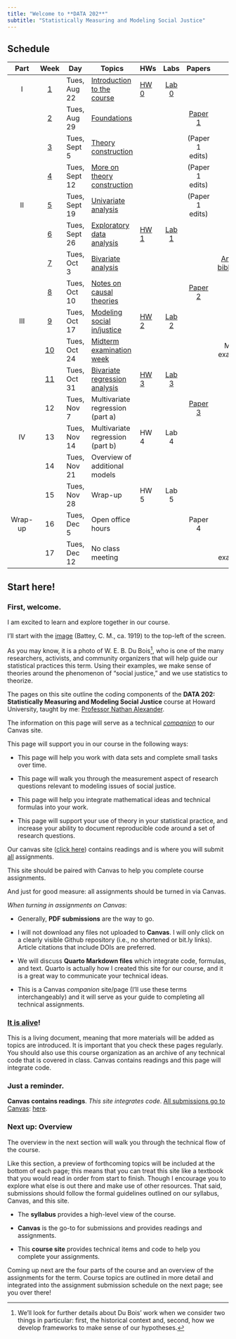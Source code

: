 ```yaml
---
title: "Welcome to **DATA 202**"
subtitle: "Statistically Measuring and Modeling Social Justice"
---
```


## Schedule

::: column-screen-inset-right
|  Part   |      Week       | Day           | Topics                                           | HWs                      |          Labs           |            Papers             |                      Other                      |     |
|:------:|:------:|--------|--------|--------|:------:|:------:|:------:|:------:|
|    I    | [1](week1.html) | Tues, Aug 22  | [Introduction to the course](index.html)         | [HW 0](assignments.html) | [Lab 0](computing.html) |                               |                                                 |     |
|         | [2](week2.html) | Tues, Aug 29  | [Foundations](week2-slides.html)                 |                          |                         |     [Paper 1](week1.html)     |                                                 |     |
|         | [3](week3.html) | Tues, Sept 5  | [Theory construction](week3-slides.html)         |                          |                         |        (Paper 1 edits)        |                                                 |     |
|         | [4](week4.html) | Tues, Sept 12 | [More on theory construction](week4-slides.html) |                          |                         |        (Paper 1 edits)        |                                                 |     |
|   II    | [5](week5.html) | Tues, Sept 19 | [Univariate analysis](week5-slides.html)         |                          |                         |        (Paper 1 edits)        |                                                 |     |
|         | [6](week6.html) | Tues, Sept 26 | [Exploratory data analysis](week6-slides.html)   | [HW 1](hw/hw1.html)      | [Lab 1](labs/lab1.html) |                               |                                                 |     |
|         | [7](week7.html) | Tues, Oct 3   | [Bivariate analysis](week7-slides.html)          |                          |                         |                               | [Annotated bibliography](papers/annotated.html) |     |
|         | [8](week8.html) | Tues, Oct 10  | [Notes on causal theories](week8-slides.html)    |                          |                         | [Paper 2](papers/paper2.html) |                                                 |     |
|   III   |        [9](week9.html)        | Tues, Oct 17  | [Modeling social in/justice](week9-slides.html)                       | [HW 2](hw/hw2.html)                     |          [Lab 2](labs/lab2.html)          |                               |                                                 |     |
|         |       [10](week10.html)        | Tues, Oct 24  | [Midterm examination week](week10-slides.html)                    |                          |                         |                               |               Midterm examination               |     |
|         |       [11](week11.html)        | Tues, Oct 31  | [Bivariate regression analysis](week11-slides.html)                                | [HW 3](hw/hw3.html)                     |          [Lab 3](labs/lab3.html)          |                               |                                                 |     |
|         |       12        | Tues, Nov 7   | Multivariate regression (part a)                 |                          |                         |            [Paper 3](papers/paper3.html)            |                                                 |     |
|   IV    |       13        | Tues, Nov 14  | Multivariate regression (part b)                 | HW 4                     |          Lab 4          |                               |                                                 |     |
|         |       14        | Tues, Nov 21  | Overview of additional models                    |                          |                         |                               |                                                 |     |
|         |       15        | Tues, Nov 28  | Wrap-up                                          | HW 5                     |          Lab 5          |                               |                                                 |     |
| Wrap-up |       16        | Tues, Dec 5   | Open office hours                                |                          |                         |            Paper 4            |                                                 |     |
|         |       17        | Tues, Dec 12  | No class meeting                                 |                          |                         |                               |                Final examination                |     |
:::

## Start here!

### First, welcome.

I am excited to learn and explore together in our course.

I'll start with the [image](https://www.loc.gov/item/2003681451/) (Battey, C. M., ca. 1919) to the top-left of the screen.

As you may know, it is a photo of W. E. B. Du Bois[^1], who is one of the many researchers, activists, and community organizers that will help guide our statistical practices this term. Using their examples, we make sense of theories around the phenomenon of "social justice," and we use statistics to theorize.

[^1]: We'll look for further details about Du Bois' work when we consider two things in particular: first, the historical context and, second, how we develop frameworks to make sense of our hypotheses.

The pages on this site outline the coding components of the **DATA 202: Statistically Measuring and Modeling Social Justice** course at Howard University, taught by me: [Professor Nathan Alexander](https://professornaite.github.io).

The information on this page will serve as a technical <u>*companion*</u> to our Canvas site.

This page will support you in our course in the following ways:

-   This page will help you work with data sets and complete small tasks over time.

-   This page will walk you through the measurement aspect of research questions relevant to modeling issues of social justice.

-   This page will help you integrate mathematical ideas and technical formulas into your work.

-   This page will support your use of theory in your statistical practice, and increase your ability to document reproducible code around a set of research questions.

Our canvas site ([click here](https://canvas.howard.edu/courses/40683)) contains readings and is where you will submit <u>all</u> assignments.

This site should be paired with Canvas to help you complete course assignments.

And just for good measure: all assignments should be turned in via Canvas.

*When turning in assignments on Canvas*:

-   Generally, **PDF submissions** are the way to go.

-   I will not download any files not uploaded to **Canvas**. I will only click on a clearly visible Github repository (i.e., no shortened or bit.ly links). Article citations that include DOIs are preferred.

-   We will discuss **Quarto Markdown files** which integrate code, formulas, and text. Quarto is actually how I created this site for our course, and it is a great way to communicate your technical ideas.

-   This is a Canvas *companion* site/page (I'll use these terms interchangeably) and it will serve as your guide to completing all technical assignments.

### <u> It is alive</u>!

This is a living document, meaning that more materials will be added as topics are introduced. It is important that you check these pages regularly. You should also use this course organization as an archive of any technical code that is covered in class. Canvas contains readings and this page will integrate code.

### Just a reminder.

**Canvas contains readings**. *This site integrates code*. <u>All submissions go to Canvas</u>: [here](https://canvas.howard.edu/courses/40683).

### Next up: Overview

The overview in the next section will walk you through the technical flow of the course.

Like this section, a preview of forthcoming topics will be included at the bottom of each page; this means that you can treat this site like a textbook that you would read in order from start to finish. Though I encourage you to explore what else is out there and make use of other resources. That said, submissions should follow the formal guidelines outlined on our syllabus, Canvas, and this site.

-   The **syllabus** provides a high-level view of the course.

-   **Canvas** is the go-to for submissions and provides readings and assignments.

-   This **course site** provides technical items and code to help you complete your assignments.

Coming up next are the four parts of the course and an overview of the assignments for the term. Course topics are outlined in more detail and integrated into the assignment submission schedule on the next page; see you over there!
